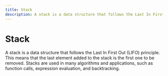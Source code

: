 ```yaml
---
title: Stack
description: A stack is a data structure that follows the Last In First Out (LIFO) principle.
---
```


# Stack

A stack is a data structure that follows the Last In First Out (LIFO) principle. This means that the last element added to the stack is the first one to be removed. Stacks are used in many algorithms and applications, such as function calls, expression evaluation, and backtracking.
